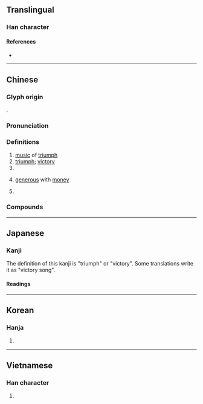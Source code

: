 {{also|凯}}
{{character info/new}}
==Translingual==

===Han character===
{{Han char|rn=16|rad=几|as=10|sn=12|four=27110|canj=UTHN|ids=⿰豈几}}

====References====
* {{Han ref|kx=0134.310|dkj=01790|dj=0300.170|hdz=10278.130|uh=51F1|ud=20977|bh=B3CD|bd=46029}}

----

==Chinese==
{{zh-forms|s=凯}}

===Glyph origin===
{{Han etym}}
{{Han compound|豈|几}}.

===Pronunciation===
{{zh-pron
|m=kǎi
|c=hoi2,ngoi2
|h=pfs=
|md=
|mn=khái
|w=
|mc=y
|oc=y
|cat=n,a,pn
}}

===Definitions===
{{zh-hanzi}}

# [[music]] of [[triumph]]
# [[triumph]]; [[victory]]
# {{zh-alt-form|愷|[[peaceful]]; [[harmonious]]}}
# {{lb|zh|Taiwan|colloquial}} [[generous]] with [[money]]
# {{surname|lang=zh}}

===Compounds===
{{zh-der|凱恩斯|凱爾特|凱爾特人|凱瑟林|凱里|凱門鰐|常凱申|比什凱克|比斯凱克|凱旋門|凱樂|凱澤|凱撒|凱旋|凱風|奏凱|凱薩琳|凱歌|凱復|凱子|陸凱|興凱湖|魯凱族}}

----

==Japanese==

===Kanji===
{{ja-kanji|grade=|rs=几10}}

The definition of this kanji is "triumph" or "victory". Some translations write it as "victory song".

====Readings====
{{ja-readings
|goon=かい
|kanon=かい
|kanyoon=がい
|kun=かちどき-, やわ-らぐ
}}

----

==Korean==

===Hanja===
{{ko-hanja|hangeul=개}}

# {{defn|lang=ko|sort=几10}}

----

==Vietnamese==

===Han character===
{{vi-hantu|[[khải]], [[ngai]]|rs=几10}}

# {{defn|lang=vi|sort=几10}}